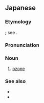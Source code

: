 ==Japanese==
{{wikipedia|lang=ja}}

===Etymology===
{{internationalism|ja}}; see {{cog|en|ozone}}.

===Pronunciation===
{{ja-pron|acc=a}}

===Noun===
{{ja-noun}}

# {{lb|ja|chemistry|sort=おぞん}} [[ozone]]

===See also===
* {{ja-r|オゾン層|オゾン-そう}}
* {{ja-r|オゾン ホール}}
